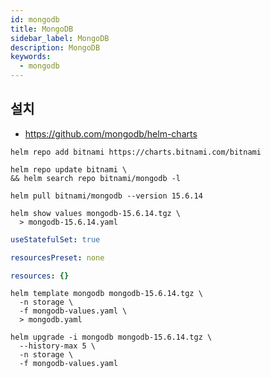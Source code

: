 ```yaml
---
id: mongodb
title: MongoDB
sidebar_label: MongoDB
description: MongoDB
keywords:
  - mongodb
---
```


## 설치

- https://github.com/mongodb/helm-charts

```shell
helm repo add bitnami https://charts.bitnami.com/bitnami
```

```shell
helm repo update bitnami \
&& helm search repo bitnami/mongodb -l
```

```shell
helm pull bitnami/mongodb --version 15.6.14
```

```shell
helm show values mongodb-15.6.14.tgz \
  > mongodb-15.6.14.yaml
```

```yaml title="mongodb-values.yaml"
useStatefulSet: true

resourcesPreset: none

resources: {}
```

```shell
helm template mongodb mongodb-15.6.14.tgz \
  -n storage \
  -f mongodb-values.yaml \
  > mongodb.yaml
```

```shell
helm upgrade -i mongodb mongodb-15.6.14.tgz \
  --history-max 5 \
  -n storage \
  -f mongodb-values.yaml
```
